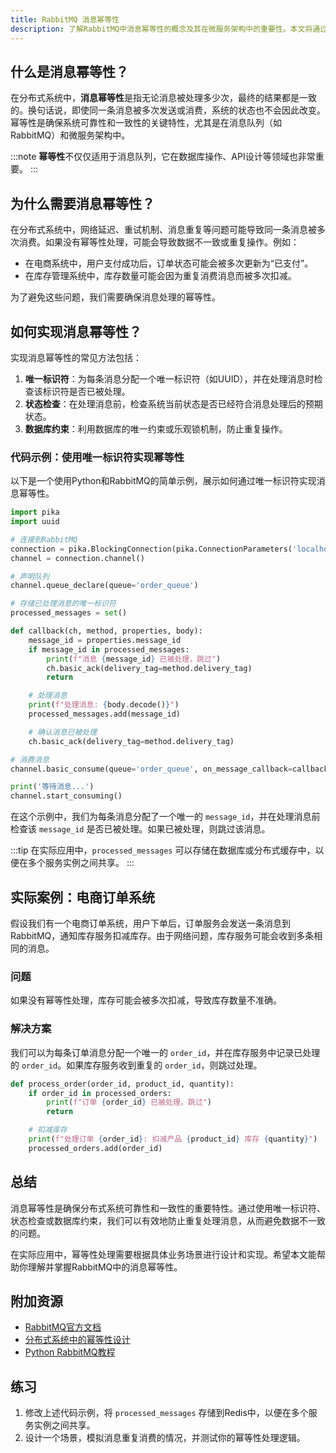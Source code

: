 ```yaml
---
title: RabbitMQ 消息幂等性
description: 了解RabbitMQ中消息幂等性的概念及其在微服务架构中的重要性。本文将通过代码示例和实际案例，帮助初学者掌握如何确保消息处理的幂等性。
---
```


## 什么是消息幂等性？

在分布式系统中，**消息幂等性**是指无论消息被处理多少次，最终的结果都是一致的。换句话说，即使同一条消息被多次发送或消费，系统的状态也不会因此改变。幂等性是确保系统可靠性和一致性的关键特性，尤其是在消息队列（如RabbitMQ）和微服务架构中。

:::note
**幂等性**不仅仅适用于消息队列，它在数据库操作、API设计等领域也非常重要。
:::

## 为什么需要消息幂等性？

在分布式系统中，网络延迟、重试机制、消息重复等问题可能导致同一条消息被多次消费。如果没有幂等性处理，可能会导致数据不一致或重复操作。例如：

- 在电商系统中，用户支付成功后，订单状态可能会被多次更新为“已支付”。
- 在库存管理系统中，库存数量可能会因为重复消费消息而被多次扣减。

为了避免这些问题，我们需要确保消息处理的幂等性。

## 如何实现消息幂等性？

实现消息幂等性的常见方法包括：

1. **唯一标识符**：为每条消息分配一个唯一标识符（如UUID），并在处理消息时检查该标识符是否已被处理。
2. **状态检查**：在处理消息前，检查系统当前状态是否已经符合消息处理后的预期状态。
3. **数据库约束**：利用数据库的唯一约束或乐观锁机制，防止重复操作。

### 代码示例：使用唯一标识符实现幂等性

以下是一个使用Python和RabbitMQ的简单示例，展示如何通过唯一标识符实现消息幂等性。

```python
import pika
import uuid

# 连接到RabbitMQ
connection = pika.BlockingConnection(pika.ConnectionParameters('localhost'))
channel = connection.channel()

# 声明队列
channel.queue_declare(queue='order_queue')

# 存储已处理消息的唯一标识符
processed_messages = set()

def callback(ch, method, properties, body):
    message_id = properties.message_id
    if message_id in processed_messages:
        print(f"消息 {message_id} 已被处理，跳过")
        ch.basic_ack(delivery_tag=method.delivery_tag)
        return

    # 处理消息
    print(f"处理消息: {body.decode()}")
    processed_messages.add(message_id)

    # 确认消息已被处理
    ch.basic_ack(delivery_tag=method.delivery_tag)

# 消费消息
channel.basic_consume(queue='order_queue', on_message_callback=callback)

print('等待消息...')
channel.start_consuming()
```

在这个示例中，我们为每条消息分配了一个唯一的 `message_id`，并在处理消息前检查该 `message_id` 是否已被处理。如果已被处理，则跳过该消息。

:::tip
在实际应用中，`processed_messages` 可以存储在数据库或分布式缓存中，以便在多个服务实例之间共享。
:::

## 实际案例：电商订单系统

假设我们有一个电商订单系统，用户下单后，订单服务会发送一条消息到RabbitMQ，通知库存服务扣减库存。由于网络问题，库存服务可能会收到多条相同的消息。

### 问题
如果没有幂等性处理，库存可能会被多次扣减，导致库存数量不准确。

### 解决方案
我们可以为每条订单消息分配一个唯一的 `order_id`，并在库存服务中记录已处理的 `order_id`。如果库存服务收到重复的 `order_id`，则跳过处理。

```python
def process_order(order_id, product_id, quantity):
    if order_id in processed_orders:
        print(f"订单 {order_id} 已被处理，跳过")
        return

    # 扣减库存
    print(f"处理订单 {order_id}: 扣减产品 {product_id} 库存 {quantity}")
    processed_orders.add(order_id)
```

## 总结

消息幂等性是确保分布式系统可靠性和一致性的重要特性。通过使用唯一标识符、状态检查或数据库约束，我们可以有效地防止重复处理消息，从而避免数据不一致的问题。

在实际应用中，幂等性处理需要根据具体业务场景进行设计和实现。希望本文能帮助你理解并掌握RabbitMQ中的消息幂等性。

## 附加资源

- [RabbitMQ官方文档](https://www.rabbitmq.com/documentation.html)
- [分布式系统中的幂等性设计](https://microservices.io/patterns/idempotency.html)
- [Python RabbitMQ教程](https://www.rabbitmq.com/tutorials/tutorial-one-python.html)

## 练习

1. 修改上述代码示例，将 `processed_messages` 存储到Redis中，以便在多个服务实例之间共享。
2. 设计一个场景，模拟消息重复消费的情况，并测试你的幂等性处理逻辑。
